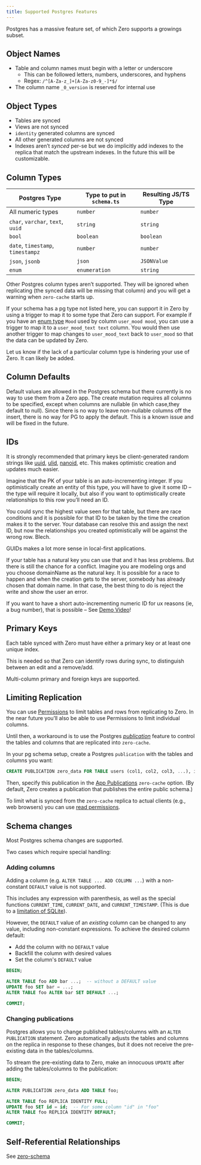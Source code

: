 ```yaml
---
title: Supported Postgres Features
---
```


Postgres has a massive feature set, of which Zero supports a growings subset.

## Object Names

- Table and column names must begin with a letter or underscore
  - This can be followed letters, numbers, underscores, and hyphens
  - Regex: `/^[A-Za-z_]+[A-Za-z0-9_-]*$/`
- The column name `_0_version` is reserved for internal use

## Object Types

- Tables are synced
- Views are not synced
- `identity` generated columns are synced
- All other generated columns are not synced
- Indexes aren’t _synced_ per-se but we do implicitly add indexes to the replica that match the upstream indexes. In the future this will be customizable.

## Column Types

| Postgres Type                     | Type to put in `schema.ts` | Resulting JS/TS Type |
| --------------------------------- | -------------------------- | -------------------- |
| All numeric types                 | `number`                   | `number`             |
| `char`, `varchar`, `text`, `uuid` | `string`                   | `string`             |
| `bool`                            | `boolean`                  | `boolean`            |
| `date`, `timestamp`, `timestampz` | `number`                   | `number`             |
| `json`, `jsonb`                   | `json`                     | `JSONValue`          |
| `enum`                            | `enumeration`              | `string`             |

Other Postgres column types aren’t supported. They will be ignored when replicating (the synced data will be missing that column) and you will get a warning when `zero-cache` starts up.

If your schema has a pg type not listed here, you can support it in Zero by using a trigger to map it to some type that Zero can support. For example if you have an [enum type](https://www.postgresql.org/docs/current/datatype-enum.html#DATATYPE-ENUM) `Mood` used by column `user_mood mood`, you can use a trigger to map it to a `user_mood_text text` column. You would then use another trigger to map changes to `user_mood_text` back to `user_mood` so that the data can be updated by Zero.

Let us know if the lack of a particular column type is hindering your use of Zero. It can likely be added.

## Column Defaults

Default values are allowed in the Postgres schema but there currently is no way to use them from a Zero app. The create mutation requires all columns to be specified, except when columns are nullable (in which case,they default to null). Since there is no way to leave non-nullable columns off the insert, there is no way for PG to apply the default. This is a known issue and will be fixed in the future.

## IDs

It is strongly recommended that primary keys be client-generated random strings like [uuid](https://www.npmjs.com/package/uuid), [ulid](https://www.npmjs.com/package/ulid), [nanoid](https://www.npmjs.com/package/nanoid), etc. This makes optimistic creation and updates much easier.

<Note type="note" heading="Why are client-generated IDs better?">
  Imagine that the PK of your table is an auto-incrementing integer. If you optimistically create an entity of this type, you will have to give it some ID – the type will require it locally, but also if you want to optimistically create relationships to this row you’ll need an ID.

  You could sync the highest value seen for that table, but there are race conditions and it is possible for that ID to be taken by the time the creation makes it to the server. Your database can resolve this and assign the next ID, but now the relationships you created optimistically will be against the wrong row. Blech.

  GUIDs makes a lot more sense in local-first applications.

  If your table has a natural key you can use that and it has less problems. But there is still the chance for a conflict. Imagine you are modeling orgs and you choose domainName as the natural key. It is possible for a race to happen and when the creation gets to the server, somebody has already chosen that domain name. In that case, the best thing to do is reject the write and show the user an error.
</Note>

If you want to have a short auto-incrementing numeric ID for ux reasons (ie, a bug number), that is possible – See [Demo Video](https://discord.com/channels/830183651022471199/1288232858795769917/1298114323272568852)!

## Primary Keys

Each table synced with Zero must have either a primary key or at least one unique index.

This is needed so that Zero can identify rows during sync, to distinguish between an edit and a remove/add.

Multi-column primary and foreign keys are supported.

## Limiting Replication

You can use [Permissions](permissions) to limit tables and rows from replicating to Zero. In the near future you’ll also be able to use Permissions to limit individual columns.

Until then, a workaround is to use the Postgres [_publication_](https://www.postgresql.org/docs/current/sql-createpublication.html) feature to control the tables and columns that are replicated into `zero-cache`.

In your pg schema setup, create a Postgres `publication` with the tables and columns you want:

```sql
CREATE PUBLICATION zero_data FOR TABLE users (col1, col2, col3, ...), issues, comments;
```

Then, specify this publication in the [App Publications](/docs/zero-cache-config#app-publications) `zero-cache` option. (By default, Zero creates a publication that publishes the entire public schema.)

To limit what is synced from the `zero-cache` replica to actual clients (e.g., web browsers) you can use [read permissions](/docs/permissions#select-permissions).

## Schema changes

Most Postgres schema changes are supported. 

Two cases which require special handling:

### Adding columns

Adding a column (e.g. `ALTER TABLE ... ADD COLUMN ...`) with a non-constant `DEFAULT` value is not supported. 

This includes any expression with parenthesis, as well as the special functions `CURRENT_TIME`, `CURRENT_DATE`, and `CURRENT_TIMESTAMP`.
(This is due to a [limitation of SQLite](https://www.sqlite.org/lang_altertable.html#altertabaddcol)).

However, the `DEFAULT` value of an _existing_ column can be changed to any value, including non-constant expressions. To achieve the desired column default:

* Add the column with no `DEFAULT` value
* Backfill the column with desired values
* Set the column's `DEFAULT` value

```sql
BEGIN;

ALTER TABLE foo ADD bar ...;  -- without a DEFAULT value
UPDATE foo SET bar = ...;
ALTER TABLE foo ALTER bar SET DEFAULT ...;

COMMIT;
```

### Changing publications

Postgres allows you to change published tables/columns with an `ALTER PUBLICATION` statement. Zero automatically adjusts the tables and columns on the replica in response to these changes, but it does not receive the pre-existing data in the tables/columns.

To stream the pre-existing data to Zero, make an innocuous `UPDATE` after adding the tables/columns to the publication:

```sql
BEGIN;

ALTER PUBLICATION zero_data ADD TABLE foo;

ALTER TABLE foo REPLICA IDENTITY FULL;
UPDATE foo SET id = id;  -- For some column "id" in "foo"
ALTER TABLE foo REPLICA IDENTITY DEFAULT;

COMMIT;
```

## Self-Referential Relationships

See [zero-schema](/docs/zero-schema#self-referential-relationships)
